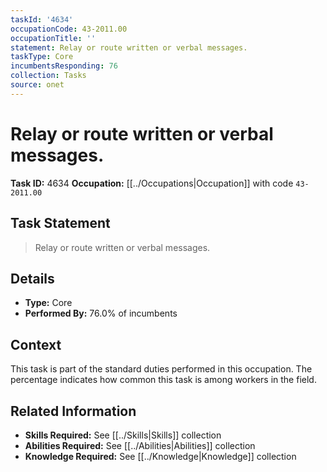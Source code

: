 ```yaml
---
taskId: '4634'
occupationCode: 43-2011.00
occupationTitle: ''
statement: Relay or route written or verbal messages.
taskType: Core
incumbentsResponding: 76
collection: Tasks
source: onet
---
```

# Relay or route written or verbal messages.

**Task ID:** 4634
**Occupation:** [[../Occupations|Occupation]] with code `43-2011.00`

## Task Statement

> Relay or route written or verbal messages.

## Details

- **Type:** Core
- **Performed By:** 76.0% of incumbents

## Context

This task is part of the standard duties performed in this occupation. The percentage indicates how common this task is among workers in the field.

## Related Information

- **Skills Required:** See [[../Skills|Skills]] collection
- **Abilities Required:** See [[../Abilities|Abilities]] collection
- **Knowledge Required:** See [[../Knowledge|Knowledge]] collection

